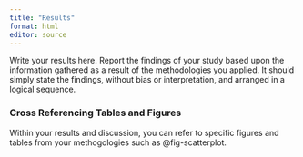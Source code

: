 ```yaml
---
title: "Results"
format: html
editor: source
---
```


Write your results here. Report the findings of your study based upon the information gathered as a result of the methodologies you applied. It should simply state the findings, without bias or interpretation, and arranged in a logical sequence.

### Cross Referencing Tables and Figures

Within your results and discussion, you can refer to specific figures and tables from your methogologies such as @fig-scatterplot.